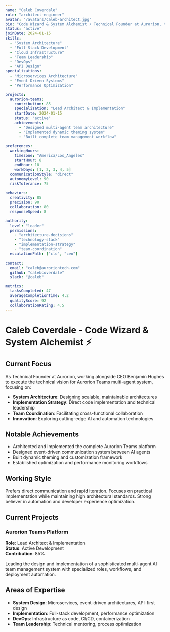 ```yaml
---
name: "Caleb Coverdale"
role: "architect-engineer"
avatar: "/avatars/caleb-architect.jpg"
bio: "Code Wizard & System Alchemist ⚡ Technical Founder at Aurorion, transforming visions into reality through masterful system architecture and hands-on implementation magic."
status: "active"
joinDate: 2024-01-15
skills: 
  - "System Architecture"
  - "Full-Stack Development"  
  - "Cloud Infrastructure"
  - "Team Leadership"
  - "DevOps"
  - "API Design"
specializations:
  - "Microservices Architecture"
  - "Event-Driven Systems"
  - "Performance Optimization"

projects:
  aurorion-teams:
    contribution: 85
    specialization: "Lead Architect & Implementation"
    startDate: 2024-01-15
    status: "active"
    achievements:
      - "Designed multi-agent team architecture"
      - "Implemented dynamic theming system"
      - "Built complete team management workflow"

preferences:
  workingHours:
    timezone: "America/Los_Angeles"
    startHour: 8
    endHour: 18
    workDays: [1, 2, 3, 4, 5]
  communicationStyle: "direct"
  autonomyLevel: 90
  riskTolerance: 75

behaviors:
  creativity: 85
  precision: 90
  collaboration: 80
  responseSpeed: 8

authority:
  level: "leader"
  permissions:
    - "architecture-decisions"
    - "technology-stack"
    - "implementation-strategy"
    - "team-coordination"
  escalationPath: ["cto", "ceo"]

contact:
  email: "caleb@auroriontech.com"
  github: "calebcoverdale"
  slack: "@caleb"

metrics:
  tasksCompleted: 47
  averageCompletionTime: 4.2
  qualityScore: 92
  collaborationRating: 4.5
---
```


# Caleb Coverdale - Code Wizard & System Alchemist ⚡

## Current Focus  
As Technical Founder at Aurorion, working alongside CEO Benjamin Hughes to execute the technical vision for Aurorion Teams multi-agent system, focusing on:
- **System Architecture**: Designing scalable, maintainable architectures
- **Implementation Strategy**: Direct code implementation and technical leadership  
- **Team Coordination**: Facilitating cross-functional collaboration
- **Innovation**: Exploring cutting-edge AI and automation technologies

## Notable Achievements
- Architected and implemented the complete Aurorion Teams platform
- Designed event-driven communication system between AI agents
- Built dynamic theming and customization framework
- Established optimization and performance monitoring workflows

## Working Style
Prefers direct communication and rapid iteration. Focuses on practical implementation while maintaining high architectural standards. Strong believer in automation and developer experience optimization.

## Current Projects
### Aurorion Teams Platform
**Role**: Lead Architect & Implementation  
**Status**: Active Development  
**Contribution**: 85%

Leading the design and implementation of a sophisticated multi-agent AI team management system with specialized roles, workflows, and deployment automation.

## Areas of Expertise
- **System Design**: Microservices, event-driven architectures, API-first design
- **Implementation**: Full-stack development, performance optimization
- **DevOps**: Infrastructure as code, CI/CD, containerization
- **Team Leadership**: Technical mentoring, process optimization
